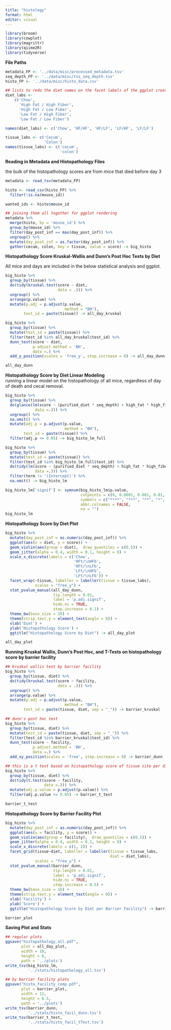 ```yaml
---
title: "histology"
format: html
editor: visual
---
```


```r
library(broom)
library(cowplot)
library(magrittr)
library(qiime2R)
library(tidyverse)
```

**File Paths**

```r
metadata_FP <- '../data/misc/processed_metadata.tsv'
seq_depth_FP <- '../data/misc/tss_seq_depth.tsv'
histo_FP <- '../data/misc/histo_data.csv'

## lists to redo the diet names on the facet labels of the ggplot created below 
diet_labs <- 
    c('Chow', 
      'High Fat / High Fiber', 
      'High Fat / Low Fiber', 
      'Low Fat / High Fiber', 
      'Low Fat / Low Fiber')

names(diet_labs) <- c('Chow', 'HF/HF', 'HF/LF', 'LF/HF', 'LF/LF')

tissue_labs <- c('Cecum',
                 'Colon')
names(tissue_labs) <- c('cecum',
                        'colon')
```

**Reading in Metadata and Histopathology Files**

the bulk of the histopathology scores are from mice that died before day 3

```r
metadata <- read_tsv(metadata_FP)

histo <- read_csv(histo_FP) %>% 
  filter(!is.na(mouse_id))

wanted_ids <- histo$mouse_id

## joining them all together for ggplot rendering 
metadata %>% 
  merge(histo, by = 'mouse_id') %>% 
  group_by(mouse_id) %>% 
  filter(day_post_inf == max(day_post_inf)) %>% 
  ungroup() %>% 
  mutate(day_post_inf = as.factor(day_post_inf)) %>% 
  gather(cecum, colon, key = tissue, value = score) -> big_histo
```

**Histopathology Score Kruskal-Wallis and Dunn's Post Hoc Tests by Diet**

All mice and days are included in the below statistical analysis and ggplot.

```r
big_histo %>% 
  group_by(tissue) %>% 
  do(tidy(kruskal.test(score ~ diet,
                       data = .))) %>% 
  ungroup() %>%
  arrange(p.value) %>%
  mutate(p.adj = p.adjust(p.value,
                          method = "BH"),
        test_id = paste(tissue)) -> all_day_kruskal

big_histo %>% 
  group_by(tissue) %>% 
  mutate(test_id = paste(tissue)) %>% 
  filter(test_id %in% all_day_kruskal$test_id) %>% 
  dunn_test(score ~ diet,
            p.adjust.method = 'BH',
            data =.) %>% 
  add_y_position(scales = 'free_y', step.increase = 0) -> all_day_dunn

all_day_dunn
```

**Histopathology Score by Diet Linear Modeling**\
running a linear model on the histopathology of all mice, regardless of day of death and cecal removal.

```r
big_histo %>% 
  group_by(tissue) %>% 
  do(glance(lm(score ~ (purified_diet * seq_depth) + high_fat * high_fiber,
             data =.))) %>% 
  ungroup() %>%
  na.omit() %>%
  mutate(adj.p = p.adjust(p.value,
                          method = "BH"),
        test_id = paste(tissue)) %>% 
  filter(adj.p <= 0.05) -> big_histo_lm_full

big_histo %>% 
  group_by(tissue) %>% 
  mutate(test_id = paste(tissue)) %>% 
  filter(test_id %in% big_histo_lm_full$test_id) %>% 
  do(tidy(lm(score ~ (purified_diet * seq_depth) + high_fat * high_fiber,
             data =.))) %>%
  filter(term != '(Intercept)') %>% 
  na.omit() -> big_histo_lm

big_histo_lm['signif'] <- symnum(big_histo_lm$p.value,
                                 cutpoints = c(0, 0.0001, 0.001, 0.01, 0.05, 0.1, 1),
                                 symbols = c("****", "***", "**", "*", "+", "ns"),
                                 abbr.colnames = FALSE,
                                 na = "")
big_histo_lm
```

**Histopathology Score by Diet Plot**

```r
big_histo %>% 
  mutate(day_post_inf = as.numeric(day_post_inf)) %>% 
  ggplot(aes(x = diet, y = score)) +
  geom_violin(aes(group = diet),  draw_quantiles = c(0.5)) +
  geom_jitter(alpha = 0.4, width = 0.1, height = 0) +
  scale_x_discrete(labels = c('Chow', 
                              'HFt/\nHFb', 
                              'HFt/\nLFb',
                              'LFt/\nHFb', 
                              'LFt/\nLFb')) +
  facet_wrap(~tissue, labeller = labeller(tissue = tissue_labs),
             scales = "free_y") +
  stat_pvalue_manual(all_day_dunn,
                     tip.length = 0.01,
                     label = 'p.adj.signif',
                     hide.ns = TRUE,
                     step.increase = 0.1) +
  theme_bw(base_size = 20) +
  theme(strip.text.y = element_text(angle = 0)) +
  xlab('Diet') +
  ylab('Histopathology Score') +
  ggtitle("Histopathology Score by Diet") -> all_day_plot

all_day_plot
```

**Running Kruskal Wallis, Dunn's Post Hoc, and T-Tests on histopathology score by barrier facility**

```r
## kruskal wallis test by barrier facility
big_histo %>% 
  group_by(tissue, diet) %>% 
  do(tidy(kruskal.test(score ~ facility,
                       data = .))) %>% 
  ungroup() %>%
  arrange(p.value) %>%
  mutate(p.adj = p.adjust(p.value,
                          method = "BH"),
        test_id = paste(tissue, diet, sep = "_")) -> barrier_kruskal

## dunn's post hoc test
big_histo %>% 
  group_by(tissue, diet) %>% 
  mutate(test_id = paste(tissue, diet, sep = "_")) %>% 
  filter(test_id %in% barrier_kruskal$test_id) %>% 
  dunn_test(score ~ facility,
            p.adjust.method = 'BH',
            data =.) %>% 
  add_xy_position(scales = 'free', step.increase = 0) -> barrier_dunn

## this is a t test based on histopathology score of tissue site per diet based on the barrier facility the mice came from 
big_histo %>% 
  group_by(tissue, diet) %>% 
  do(tidy(t.test(score ~ facility,
                 data =.))) %>% 
  mutate(adj.p.value = p.adjust(p.value)) %>% 
  filter(adj.p.value <= 0.05) -> barrier_t_test

barrier_t_test
```

**Histopathology Score by Barrier Facility Plot**

```r
big_histo %>% 
  mutate(day_post_inf = as.numeric(day_post_inf)) %>% 
  ggplot(aes(x = facility, y = score)) +
  geom_violin(aes(group = facility),  draw_quantiles = c(0.5)) +
  geom_jitter(alpha = 0.4, width = 0.1, height = 0) +
  scale_x_discrete(labels = c(1, 2)) +
  facet_grid(tissue~diet, labeller = labeller(tissue = tissue_labs,
                                              diet = diet_labs),
             scales = "free_y") +
  stat_pvalue_manual(barrier_dunn,
                     tip.length = 0.01,
                     label = 'p.adj.signif',
                     hide.ns = TRUE,
                     step.increase = 0.5) +
  theme_bw(base_size = 16) +
  theme(strip.text.y = element_text(angle = 0)) +
  xlab('Facility') +
  ylab('Score') +
  ggtitle("Histopathology Score by Diet per Barrier Facility") -> barrier_plot

barrier_plot
```

**Saving Plot and Stats**

```r
## regular plots
ggsave("histopathology_all.pdf", 
       plot = all_day_plot,
       width = 10, 
       height = 6,
       path = '../plots')
write_tsv(big_histo_lm,
          '../stats/histopathology_all.tsv')

## by barrier facility plots
ggsave("histo_facility_comp.pdf", 
       plot = barrier_plot,
       width = 12, 
       height = 6.5,
       path = '../plots')
write_tsv(barrier_dunn,
          '../stats/histo_facil_dunn.tsv')
write_tsv(barrier_t_test,
          '../stats/histo_facil_tTest.tsv')
```
